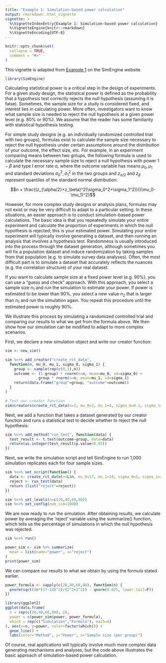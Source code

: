 ---
title: "Example 1: Simulation-based power calculation"
output: rmarkdown::html_vignette
vignette: >
  %\VignetteIndexEntry{Example 1: Simulation-based power calculation}
  %\VignetteEngine{knitr::rmarkdown}
  %\VignetteEncoding{UTF-8}
---

```{r, include = FALSE}
knitr::opts_chunk$set(
  collapse = TRUE,
  comment = "#>"
)
```

This vignette is adapted from <a href="https://avi-kenny.github.io/SimEngine/examples/1" target="_blank">Example 1</a> on the SimEngine website. 

```{r setup}
library(SimEngine)
```

Calculating statistical power is a critical step in the design of experiments. For a given study design, the statistical power is defined as the probability that a hypothesis test correctly rejects the null hypothesis (assuming it is false). Sometimes, the sample size for a study is considered fixed, and interest lies in calculating power. More often, investigators want to know what sample size is needed to reject the null hypothesis at a given power level (e.g. 80% or 90%). We assume that the reader has some familiarity with statistical hypothesis testing.

For simple study designs (e.g. an individually randomized controlled trial with two groups), formulas exist to calculate the sample size necessary to reject the null hypothesis under certain assumptions around the distribution of your outcome, the effect size, etc. For example, in an experiment comparing means between two groups, the following formula is used to calculate the necessary sample size to reject a null hypothesis with power $1-\beta$ and type I error rate $\alpha$, where the outcome variable has means $\mu_0,\mu_1$ and standard deviations $\sigma_0^2,\sigma_1^2$ in the two groups and $z_{\alpha/2}$ and $z_\beta$ represent quantiles of the standard normal distribution:

$$n = \frac{(z_{\alpha/2}+z_\beta)^2(\sigma_0^2+\sigma_1^2)}{(\mu_0-\mu_1)^2}$$

However, for more complex study designs or analysis plans, formulas may not exist or may be very difficult to adapt to a particular setting. In these situations, an easier approach is to conduct simulation-based power calculations. The basic idea is that you repeatedly simulate your entire experiment and calculate the proportion of experiments in which the null hypothesis is rejected; this is your estimated power. Simulating your entire experiment will typically involve generating a dataset, and then running an analysis that involves a hypothesis test. Randomness is usually introduced into the process through the dataset generation, although sometimes you will fix a population dataset and induce randomization by taking samples from that population (e.g. to simulate survey data analyses). Often, the most difficult part is to simulate a dataset that accurately reflects the nuances (e.g. the correlation structure) of your real dataset.

If you want to calculate sample size at a fixed power level (e.g. 90%), you can use a "guess and check" approach. With this approach, you select a sample size $n_1$ and run the simulation to estimate your power. If power is estimated to be lower than 90%, you select a new value $n_2$ that is larger than $n_1$ and run the simulation again. You repeat this procedure until the estimated power is roughly 90%.

We illustrate this process by simulating a randomized controlled trial and comparing our results to what we get from the formula above. We then show how our simulation can be modified to adapt to more complex scenarios.

First, we declare a new simulation object and write our creator function:

```{r}
sim <- new_sim()

sim %<>% add_creator("create_rct_data",
  function(n, mu_0, mu_1, sigma_0, sigma_1) {
    group <- sample(rep(c(0,1),n))
    outcome <- (1-group) * rnorm(n=n, mean=mu_0, sd=sigma_0) +
               group * rnorm(n=n, mean=mu_1, sd=sigma_1)
    return(data.frame("group"=group, "outcome"=outcome))
  }
)

# Test our creator function
sim$creators$create_rct_data(n=3, mu_0=3, mu_1=4, sigma_0=0.1, sigma_1=0.1)
```

Next, we add a function that takes a dataset generated by our creator function and runs a statistical test to decide whether to reject the null hypothesis:

```{r}
sim %<>% add_method("run_test", function(data) {
  test_result <- t.test(outcome~group, data=data)
  return(as.integer(test_result$p.value<0.05))
})
```

Next, we write the simulation script and tell SimEngine to run 1,000 simulation replicates each for four sample sizes.

```{r}
sim %<>% set_script(function() {
  data <- create_rct_data(n=L$n, mu_0=17, mu_1=18, sigma_0=2, sigma_1=2)
  reject <- run_test(data)
  return (list("reject"=reject))
})

sim %<>% set_levels(n=c(20,40,60,80))
sim %<>% set_config(num_sim=1000)
```

We are now ready to run the simulation. After obtaining results, we calculate power by averaging the 'reject' variable using the summarize() function, which tells us the percentage of simulations in which the null hypothesis was rejected.

```{r}
sim %<>% run()

power_sim <- sim %>% summarize(
  mean = list(name="power", x="reject")
)
print(power_sim)
```

We can compare our results to what we obtain by using the formula stated earlier.

```{r, message = FALSE, fig.width = 6}
power_formula <- sapply(c(20,40,60,80), function(n) {
  pnorm(sqrt((n*(17-18)^2)/(2^2+2^2)) - qnorm(0.025, lower.tail=F))
})

library(ggplot2)
ggplot(data.frame(
  n = rep(c(20,40,60,80), 2),
  power = c(power_sim$power, power_formula),
  which = rep(c("Simulation","Formula"), each=4)
), aes(x=n, y=power, color=factor(which))) +
  geom_line() +
  labs(color="Method", y="Power", x="Sample size (per group)")
```

Of course, real applications will typically involve much more complex data generating mechanisms and analyses, but the code above illustrates the basic approach of simulation-based power calculation.
